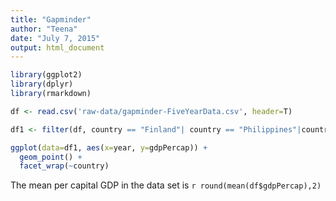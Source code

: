 ```yaml
---
title: "Gapminder"
author: "Teena"
date: "July 7, 2015"
output: html_document
---
```


```r
library(ggplot2)
library(dplyr)
library(rmarkdown)
```


```r

df <- read.csv('raw-data/gapminder-FiveYearData.csv', header=T)
```

```r
df1 <- filter(df, country == "Finland"| country == "Philippines"|country == "United States")
```

```r

ggplot(data=df1, aes(x=year, y=gdpPercap)) +
  geom_point() +
  facet_wrap(~country)

```

The mean per capital GDP in the data set is
`r round(mean(df$gdpPercap),2)`
